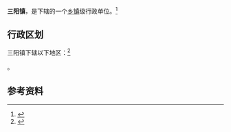 {{中国乡级行政区|61/09/26/104/000}}

'''三阳镇'''，是{{PRC admin/fullname|61/09/26/104/000|3}}下辖的一个[[乡镇|乡镇]]级行政单位。<ref>{{PRC admin/ref sgc|{{PRC admin/parent|61/09/26/104/000}}}}</ref>

== 行政区划 ==

三阳镇下辖以下地区：<ref>{{PRC admin/ref sgc|61/09/26/104/000}}</ref>

{{PRC admin/children|61/09/26/104/000}}。

== 参考资料 ==

{{reflist}}

{{行政区划小作品}}
{{PRC admin/navcat|61/09/26/104/000}}